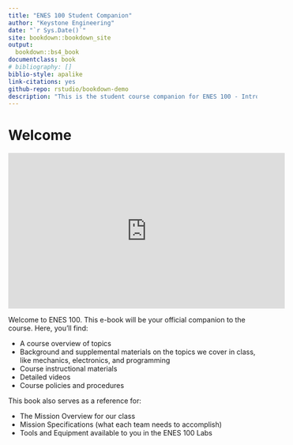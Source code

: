 ```yaml
---
title: "ENES 100 Student Companion"
author: "Keystone Engineering"
date: "`r Sys.Date()`"
site: bookdown::bookdown_site
output:
  bookdown::bs4_book
documentclass: book
# bibliography: []
biblio-style: apalike
link-citations: yes
github-repo: rstudio/bookdown-demo
description: "This is the student course companion for ENES 100 - Introduction to Engineering Design"
---
```


# Welcome

<iframe width="560" height="315" src="https://www.youtube.com/embed/Q_vhxBqwAvg" title="YouTube video player" frameborder="0" allow="accelerometer; autoplay; clipboard-write; encrypted-media; gyroscope; picture-in-picture" allowfullscreen>

</iframe>

Welcome to ENES 100. This e-book will be your official companion to the course. Here, you'll find:

-   A course overview of topics
-   Background and supplemental materials on the topics we cover in class, like mechanics, electronics, and programming
-   Course instructional materials
-   Detailed videos
-   Course policies and procedures

This book also serves as a reference for:

-   The Mission Overview for our class
-   Mission Specifications (what each team needs to accomplish)
-   Tools and Equipment available to you in the ENES 100 Labs
